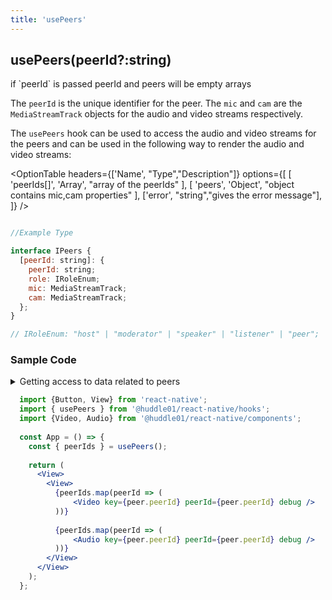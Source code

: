 ```yaml
---
title: 'usePeers'
---
```




## usePeers(peerId?:string)

<Callout>
    if `peerId` is passed peerId and peers will be empty arrays
  </Callout>


The `peerId` is the unique identifier for the peer. The `mic` and `cam` are the `MediaStreamTrack` objects for the audio and video streams respectively.


The `usePeers` hook can be used to access the audio and video streams for the peers and can be used in the following way to render the audio and video streams:


<OptionTable
  headers={['Name', "Type","Description"]}
  options={[
    [
      'peerIds[]',
      'Array<string>',
      "array of the peerIds"
    ],
    [
      'peers',
      'Object',
      "object contains mic,cam properties"
    ],
    ['error', "string","gives the error message"],
  ]} 
/>

```jsx

//Example Type

interface IPeers {
  [peerId: string]: {
    peerId: string;
    role: IRoleEnum;
    mic: MediaStreamTrack;
    cam: MediaStreamTrack;
  };
}

// IRoleEnum: "host" | "moderator" | "speaker" | "listener" | "peer";

```


### Sample Code

<details>
  <summary>
    Getting access to data related to peers
  </summary>
  JSX:
  ```tsx
  import {Text, View} from 'react-native';
  import { usePeers } from '@huddle01/react-native/hooks';

  export default function() {
    const peers = usePeers();
    
    return <View><Text>{JSON.stringify(peers)}</Text></View>
  }

  ```
  Output: (Example Output for 1 peer)
  ```json
  [
    {
      peerId: "sdksjdsjd",
      mic: MediaStreamTrack,
      cam: MediaStreamTrack
    }
  ]

  ```
</details>


```jsx
  import {Button, View} from 'react-native';
  import { usePeers } from '@huddle01/react-native/hooks';
  import {Video, Audio} from '@huddle01/react-native/components';
 
  const App = () => {
    const { peerIds } = usePeers();
 
    return (
      <View>
        <View>
          {peerIds.map(peerId => (
              <Video key={peer.peerId} peerId={peer.peerId} debug />
          ))}
 
          {peerIds.map(peerId => (
              <Audio key={peer.peerId} peerId={peer.peerId} debug />
          ))}
        </View>
      </View>
    );
  };
 
```